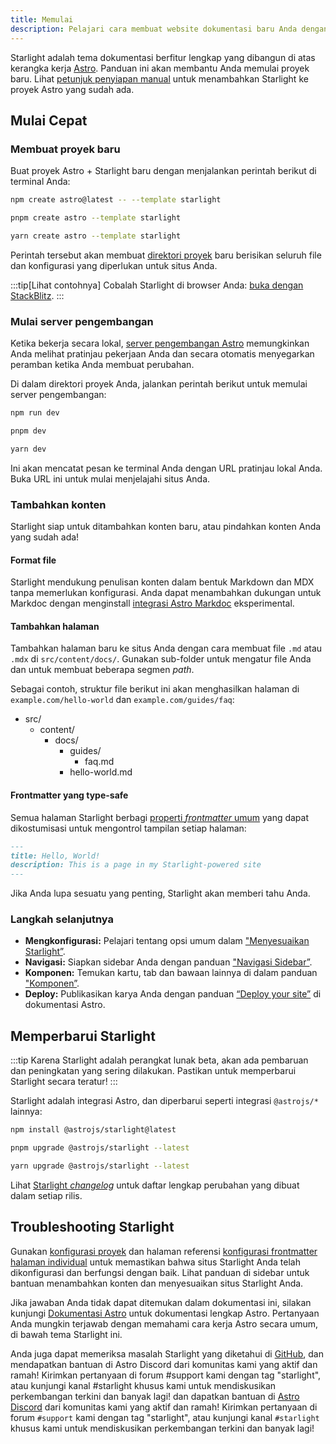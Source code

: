 ```yaml
---
title: Memulai
description: Pelajari cara membuat website dokumentasi baru Anda dengan Starlight oleh Astro.
---
```



Starlight adalah tema dokumentasi berfitur lengkap yang dibangun di atas kerangka kerja [Astro](https://astro.build).
Panduan ini akan membantu Anda memulai proyek baru.
Lihat [petunjuk penyiapan manual](/id/manual-setup/) untuk menambahkan Starlight ke proyek Astro yang sudah ada.

## Mulai Cepat

### Membuat proyek baru

Buat proyek Astro + Starlight baru dengan menjalankan perintah berikut di terminal Anda:

<Tabs>
<TabItem label="npm">

```sh
npm create astro@latest -- --template starlight
```

</TabItem>
<TabItem label="pnpm">

```sh
pnpm create astro --template starlight
```

</TabItem>
<TabItem label="Yarn">

```sh
yarn create astro --template starlight
```

</TabItem>
</Tabs>

Perintah tersebut akan membuat [direktori proyek](/id/guides/project-structure/) baru berisikan seluruh file dan konfigurasi yang diperlukan untuk situs Anda.

:::tip[Lihat contohnya]
Cobalah Starlight di browser Anda:
[buka dengan StackBlitz](https://stackblitz.com/github/withastro/starlight/tree/main/examples/basics).
:::

### Mulai server pengembangan

Ketika bekerja secara lokal, [server pengembangan Astro](https://docs.astro.build/en/reference/cli-reference/#astro-dev) memungkinkan Anda melihat pratinjau pekerjaan Anda dan secara otomatis menyegarkan peramban ketika Anda membuat perubahan.

Di dalam direktori proyek Anda, jalankan perintah berikut untuk memulai server pengembangan:

<Tabs>
<TabItem label="npm">

```sh
npm run dev
```

</TabItem>
<TabItem label="pnpm">

```sh
pnpm dev
```

</TabItem>
<TabItem label="Yarn">

```sh
yarn dev
```

</TabItem>
</Tabs>

Ini akan mencatat pesan ke terminal Anda dengan URL pratinjau lokal Anda.
Buka URL ini untuk mulai menjelajahi situs Anda.

### Tambahkan konten

Starlight siap untuk ditambahkan konten baru, atau pindahkan konten Anda yang sudah ada!

#### Format file

Starlight mendukung penulisan konten dalam bentuk Markdown dan MDX tanpa memerlukan konfigurasi.
Anda dapat menambahkan dukungan untuk Markdoc dengan menginstall [integrasi Astro Markdoc](https://docs.astro.build/en/guides/integrations-guide/markdoc/) eksperimental.

#### Tambahkan halaman

Tambahkan halaman baru ke situs Anda dengan cara membuat file `.md` atau `.mdx` di `src/content/docs/`.
Gunakan sub-folder untuk mengatur file Anda dan untuk membuat beberapa segmen _path_.

Sebagai contoh, struktur file berikut ini akan menghasilkan halaman di `example.com/hello-world` dan `example.com/guides/faq`:


<FileTree>

- src/
  - content/
    - docs/
      - guides/
        - faq.md
      - hello-world.md

</FileTree>

#### Frontmatter yang type-safe

Semua halaman Starlight berbagi [properti _frontmatter_ umum](/id/reference/frontmatter/) yang dapat dikostumisasi untuk mengontrol tampilan setiap halaman:

```md
---
title: Hello, World!
description: This is a page in my Starlight-powered site
---
```

Jika Anda lupa sesuatu yang penting, Starlight akan memberi tahu Anda.

### Langkah selanjutnya

- **Mengkonfigurasi:** Pelajari tentang opsi umum dalam ["Menyesuaikan Starlight”](/id/guides/customization/).
- **Navigasi:** Siapkan sidebar Anda dengan panduan ["Navigasi Sidebar”](/id/guides/sidebar/).
- **Komponen:** Temukan kartu, tab dan bawaan lainnya di dalam panduan ["Komponen”](/id/guides/components/).
- **Deploy:** Publikasikan karya Anda dengan panduan [“Deploy your site”](https://docs.astro.build/en/guides/deploy/) di dokumentasi Astro.

## Memperbarui Starlight

:::tip
Karena Starlight adalah perangkat lunak beta, akan ada pembaruan dan peningkatan yang sering dilakukan.
Pastikan untuk memperbarui Starlight secara teratur!
:::

Starlight adalah integrasi Astro, dan diperbarui seperti integrasi `@astrojs/*` lainnya:

<Tabs>
<TabItem label="npm">

```sh
npm install @astrojs/starlight@latest
```

</TabItem>
<TabItem label="pnpm">

```sh
pnpm upgrade @astrojs/starlight --latest
```

</TabItem>
<TabItem label="Yarn">

```sh
yarn upgrade @astrojs/starlight --latest
```

</TabItem>
</Tabs>

Lihat [Starlight _changelog_](https://github.com/withastro/starlight/blob/main/packages/starlight/CHANGELOG.md) untuk daftar lengkap perubahan yang dibuat dalam setiap rilis.

## Troubleshooting Starlight

Gunakan [konfigurasi proyek](/id/reference/configuration/) dan halaman referensi [konfigurasi frontmatter halaman individual](/id/reference/frontmatter/) untuk memastikan bahwa situs Starlight Anda telah dikonfigurasi dan berfungsi dengan baik.
Lihat panduan di sidebar untuk bantuan menambahkan konten dan menyesuaikan situs Starlight Anda.

Jika jawaban Anda tidak dapat ditemukan dalam dokumentasi ini, silakan kunjungi [Dokumentasi Astro](https://docs.astro.build) untuk dokumentasi lengkap Astro.
Pertanyaan Anda mungkin terjawab dengan memahami cara kerja Astro secara umum, di bawah tema Starlight ini.

Anda juga dapat memeriksa masalah Starlight yang diketahui di [GitHub](https://github.com/withastro/starlight/issues), dan mendapatkan bantuan di Astro Discord dari komunitas kami yang aktif dan ramah! Kirimkan pertanyaan di forum #support kami dengan tag "starlight", atau kunjungi kanal #starlight khusus kami untuk mendiskusikan perkembangan terkini dan banyak lagi! dan dapatkan bantuan di [Astro Discord](https://astro.build/chat/) dari komunitas kami yang aktif dan ramah! Kirimkan pertanyaan di forum `#support` kami dengan tag "starlight", atau kunjungi kanal `#starlight` khusus kami untuk mendiskusikan perkembangan terkini dan banyak lagi!